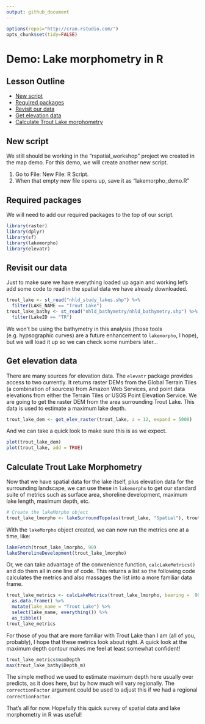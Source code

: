 ```yaml
---
output: github_document
---
```


```r
options(repos="http://cran.rstudio.com/")
opts_chunk$set(tidy=FALSE)
```
# Demo: Lake morphometry in R

## Lesson Outline
- [New script](#new-script)
- [Required packages](#required-packages)
- [Revisit our data](#revisit-our-data)
- [Get elevation data](#get-elevation-data)
- [Calculate Trout Lake morphometry](#calculate-trout-lake-morphometry)

## New script
We still should be working in the "rspatial_workshop" project we created in the map demo.  For this demo, we will create another new script.  

1. Go to File: New File: R Script.  
2. When that empty new file opens up, save it as "lakemorpho_demo.R"

## Required packages
We will need to add our required packages to the top of our script.

```r
library(raster)
library(dplyr)
library(sf)
library(lakemorpho)
library(elevatr)
```

## Revisit our data
Just to make sure we have everything loaded up again and working let's add some code to read in the spatial data we have already downloaded.  


```r
trout_lake <- st_read("nhld_study_lakes.shp") %>% 
  filter(LAKE_NAME == "Trout Lake")
trout_lake_bathy <- st_read("nhld_bathymetry/nhld_bathymetry.shp") %>%
  filter(LakeID == "TR")
```

We won't be using the bathymetry in this analysis (those tools (e.g. hypsographic curves) are a future enhancement to `lakemorpho`, I hope), but we will load it up so we can check some numbers later...

## Get elevation data
There are many sources for elevation data.  The `elevatr` package provides access to two currently.  It returns raster DEMs from the Global Terrain Tiles (a combination of sources) from Amazon Web Services, and point data elevations from either the Terrain Tiles or USGS Point Elevation Service.  We are going to get the raster DEM from the area surrounding Trout Lake.  This data is used to estimate a maximum lake depth.

```r
trout_lake_dem <- get_elev_raster(trout_lake, z = 12, expand = 5000)
```

And we can take a quick look to make sure this is as we expect.

```r
plot(trout_lake_dem)
plot(trout_lake, add = TRUE)
```

## Calculate Trout Lake Morphometry
Now that we have spatial data for the lake itself, plus elevation data for the surrounding landscape, we can use these in `lakemorpho` to get our standard suite of metrics such as surface area, shoreline development, maximum lake length, maximum depth, etc.

```r
# Create the lakeMorpho object
trout_lake_lmorpho <- lakeSurroundTopo(as(trout_lake, "Spatial"), trout_lake_dem)
```

With the `lakeMorpho` object created, we can now run the metrics one at a time, like:

```r
lakeFetch(trout_lake_lmorpho, 90)
lakeShorelineDevelopment(trout_lake_lmorpho)
```

Or, we can take advantage of the convenience function, `calcLakeMetrics()` and do them all in one line of code.  This returns a list so the following code calculates the metrics and also massages the list into a more familiar data frame.

```r
trout_lake_metrics <- calcLakeMetrics(trout_lake_lmorpho, bearing =  90, pointDens = 100, correctFactor = 1) %>%
  as.data.frame() %>%
  mutate(lake_name = "Trout Lake") %>%
  select(lake_name, everything()) %>% 
  as_tibble()
trout_lake_metrics
```

For those of you that are more familiar with Trout Lake than I am (all of you, probably), I hope that these metrics look about right.  A quick look at the maximum depth contour makes me feel at least somewhat confident!

```r
trout_lake_metrics$maxDepth
max(trout_lake_bathy$Depth_m)
```

The simple method we used to estimate maximum depth here usually over predicts, as it does here, but by how much will vary regionally.  The `correctionFactor` argument could be used to adjust this if we had a regional `correctionFactor`.

That's all for now.  Hopefully this quick survey of spatial data and lake morphometry in R was useful!


